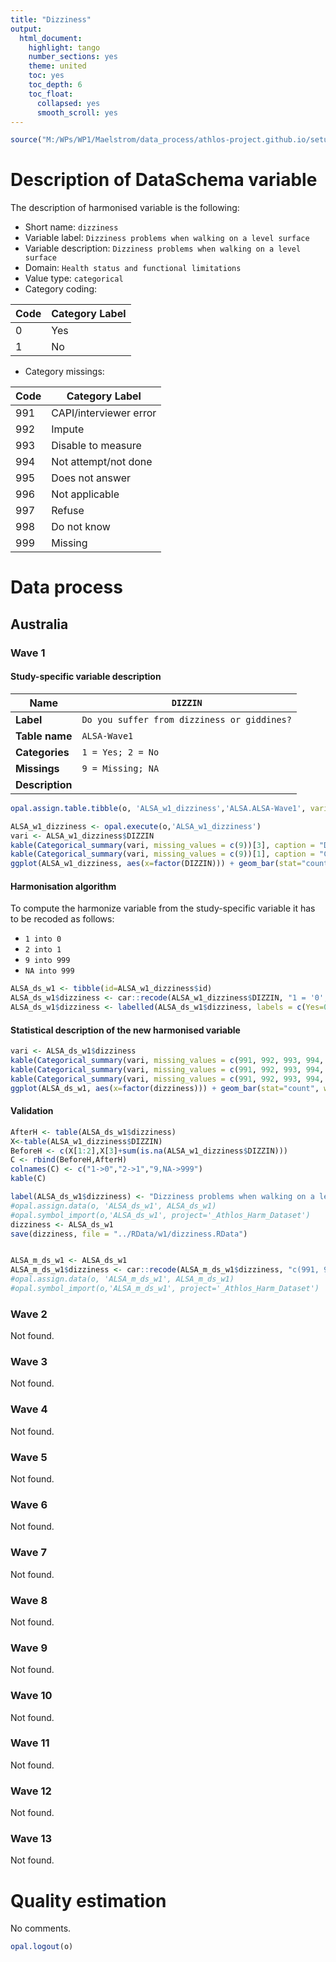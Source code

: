 ```yaml
---
title: "Dizziness"
output:
  html_document:
    highlight: tango
    number_sections: yes
    theme: united
    toc: yes
    toc_depth: 6
    toc_float:
      collapsed: yes
      smooth_scroll: yes
---
```

  
<!-- ########################################################## --> 

<!-- # Installation, loading packages -->
<!-- **R script:** -->

```r
source("M:/WPs/WP1/Maelstrom/data_process/athlos-project.github.io/setup_iago.r")
```
<!-- ########################################################## --> 

# Description of DataSchema variable

The description of harmonised variable is the following:


* Short name: `dizziness`
* Variable label: `Dizziness problems when walking on a level surface`
* Variable description: `Dizziness problems when walking on a level surface`
* Domain: `Health status and functional limitations`
* Value type: `categorical`
* Category coding:

**Code** | **Category Label**
-------- | ------------------
0        | Yes
1        | No

* Category missings: 

**Code** | **Category Label**
----| ------------------
991 | CAPI/interviewer error
992 | Impute
993 | Disable to measure
994 | Not attempt/not done
995 | Does not answer
996 | Not applicable
997 | Refuse
998 | Do not know
999 | Missing

# Data process 

## Australia

### Wave 1 

#### Study-specific variable description



| **Name** | `DIZZIN`|
|-|-|
| **Label** | `Do you suffer from dizziness or giddines?` |
| **Table name** | `ALSA-Wave1` |
| **Categories** | `1 = Yes; 2 = No` |
| **Missings** | `9 = Missing; NA` |
| **Description** |  |


```r
opal.assign.table.tibble(o, 'ALSA_w1_dizziness','ALSA.ALSA-Wave1', variables=list('DIZZIN'), missings = TRUE)
```

```r
ALSA_w1_dizziness <- opal.execute(o,'ALSA_w1_dizziness')
vari <- ALSA_w1_dizziness$DIZZIN
kable(Categorical_summary(vari, missing_values = c(9))[3], caption = "DIZZIN")
kable(Categorical_summary(vari, missing_values = c(9))[1], caption = "Category")
ggplot(ALSA_w1_dizziness, aes(x=factor(DIZZIN))) + geom_bar(stat="count", width=0.4, fill="steelblue") + xlab("dizziness") + ylab("Frequency")
```

#### Harmonisation algorithm

To compute the harmonize variable from the study-specific variable it has to be recoded as follows:

* `1 into 0` 
* `2 into 1` 
* `9 into 999` 
* `NA into 999`

```r
ALSA_ds_w1 <- tibble(id=ALSA_w1_dizziness$id)
ALSA_ds_w1$dizziness <- car::recode(ALSA_w1_dizziness$DIZZIN, "1 = '0';2 = '1';9 = '999'; NA = '999' ")
ALSA_ds_w1$dizziness <- labelled(ALSA_ds_w1$dizziness, labels = c(Yes=0, No=1,Missing=999, Do_not_know=998, Refuse=997, Not_applicable=996, Does_not_answer=995,  Not_attempt_not_done=994, Disable_to_measure=993, Impute=992, CAPI_interviewer_error=991))
```

#### Statistical description of the new harmonised variable
```r
vari <- ALSA_ds_w1$dizziness
kable(Categorical_summary(vari, missing_values = c(991, 992, 993, 994, 995, 996, 997, 998, 999))[3], caption = "dizziness")
kable(Categorical_summary(vari, missing_values = c(991, 992, 993, 994, 995, 996, 997, 998, 999))[1], caption = "Category")
kable(Categorical_summary(vari, missing_values = c(991, 992, 993, 994, 995, 996, 997, 998, 999))[2], caption = "Type of missing")
ggplot(ALSA_ds_w1, aes(x=factor(dizziness))) + geom_bar(stat="count", width=0.4, fill="steelblue") + xlab("dizziness") + ylab("Frequency")
```

#### Validation
```r
AfterH <- table(ALSA_ds_w1$dizziness)
X<-table(ALSA_w1_dizziness$DIZZIN)
BeforeH <- c(X[1:2],X[3]+sum(is.na(ALSA_w1_dizziness$DIZZIN)))
C <- rbind(BeforeH,AfterH)
colnames(C) <- c("1->0","2->1","9,NA->999") 
kable(C)
```



```r
label(ALSA_ds_w1$dizziness) <- "Dizziness problems when walking on a level surface"
#opal.assign.data(o, 'ALSA_ds_w1', ALSA_ds_w1)
#opal.symbol_import(o,'ALSA_ds_w1', project='_Athlos_Harm_Dataset')
dizziness <- ALSA_ds_w1
save(dizziness, file = "../RData/w1/dizziness.RData")


ALSA_m_ds_w1 <- ALSA_ds_w1
ALSA_m_ds_w1$dizziness <- car::recode(ALSA_m_ds_w1$dizziness, "c(991, 992, 993, 994, 995, 996, 997,998, 999)=NA")
#opal.assign.data(o, 'ALSA_m_ds_w1', ALSA_m_ds_w1)
#opal.symbol_import(o,'ALSA_m_ds_w1', project='_Athlos_Harm_Dataset')
```



### Wave 2

Not found.

### Wave 3

Not found.

### Wave 4

Not found.

### Wave 5

Not found.

### Wave 6

Not found.

### Wave 7

Not found.

### Wave 8

Not found.

### Wave 9

Not found.

### Wave 10

Not found.

### Wave 11

Not found.

### Wave 12

Not found.

### Wave 13

Not found.





# Quality estimation

No comments.


```r
opal.logout(o)
```
